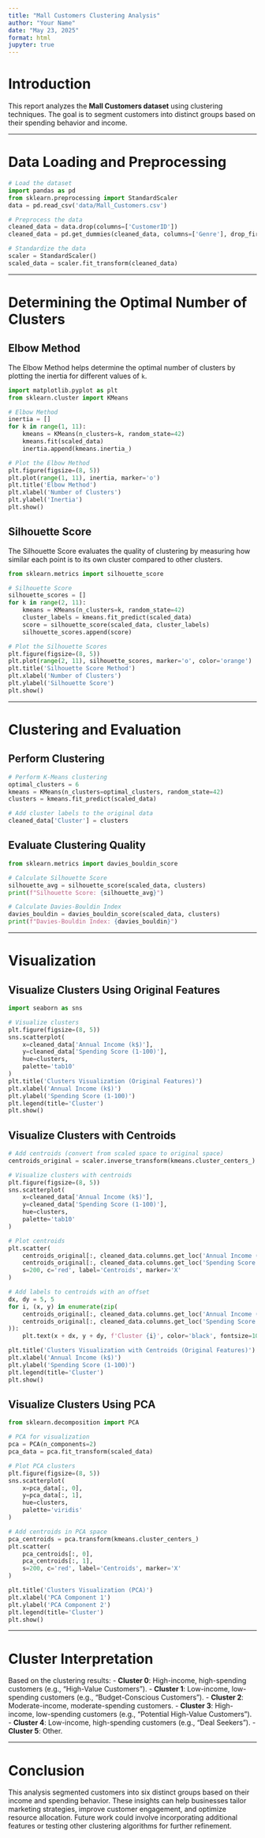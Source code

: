 ```yaml
---
title: "Mall Customers Clustering Analysis"
author: "Your Name"
date: "May 23, 2025"
format: html
jupyter: true
---
```


# Introduction

This report analyzes the **Mall Customers dataset** using clustering techniques. The goal is to segment customers into distinct groups based on their spending behavior and income.

---

# Data Loading and Preprocessing

```python
# Load the dataset
import pandas as pd
from sklearn.preprocessing import StandardScaler
data = pd.read_csv('data/Mall_Customers.csv')

# Preprocess the data
cleaned_data = data.drop(columns=['CustomerID'])
cleaned_data = pd.get_dummies(cleaned_data, columns=['Genre'], drop_first=True)

# Standardize the data
scaler = StandardScaler()
scaled_data = scaler.fit_transform(cleaned_data)
```

---

# Determining the Optimal Number of Clusters

## Elbow Method

The Elbow Method helps determine the optimal number of clusters by plotting the inertia for different values of `k`.

```python
import matplotlib.pyplot as plt
from sklearn.cluster import KMeans

# Elbow Method
inertia = []
for k in range(1, 11):
    kmeans = KMeans(n_clusters=k, random_state=42)
    kmeans.fit(scaled_data)
    inertia.append(kmeans.inertia_)

# Plot the Elbow Method
plt.figure(figsize=(8, 5))
plt.plot(range(1, 11), inertia, marker='o')
plt.title('Elbow Method')
plt.xlabel('Number of Clusters')
plt.ylabel('Inertia')
plt.show()
```

## Silhouette Score

The Silhouette Score evaluates the quality of clustering by measuring how similar each point is to its own cluster compared to other clusters.

```python
from sklearn.metrics import silhouette_score

# Silhouette Score
silhouette_scores = []
for k in range(2, 11):
    kmeans = KMeans(n_clusters=k, random_state=42)
    cluster_labels = kmeans.fit_predict(scaled_data)
    score = silhouette_score(scaled_data, cluster_labels)
    silhouette_scores.append(score)

# Plot the Silhouette Scores
plt.figure(figsize=(8, 5))
plt.plot(range(2, 11), silhouette_scores, marker='o', color='orange')
plt.title('Silhouette Score Method')
plt.xlabel('Number of Clusters')
plt.ylabel('Silhouette Score')
plt.show()
```

---

# Clustering and Evaluation

## Perform Clustering

```python
# Perform K-Means clustering
optimal_clusters = 6
kmeans = KMeans(n_clusters=optimal_clusters, random_state=42)
clusters = kmeans.fit_predict(scaled_data)

# Add cluster labels to the original data
cleaned_data['Cluster'] = clusters
```

## Evaluate Clustering Quality

```python
from sklearn.metrics import davies_bouldin_score

# Calculate Silhouette Score
silhouette_avg = silhouette_score(scaled_data, clusters)
print(f"Silhouette Score: {silhouette_avg}")

# Calculate Davies-Bouldin Index
davies_bouldin = davies_bouldin_score(scaled_data, clusters)
print(f"Davies-Bouldin Index: {davies_bouldin}")
```

---

# Visualization

## Visualize Clusters Using Original Features

```python
import seaborn as sns

# Visualize clusters
plt.figure(figsize=(8, 5))
sns.scatterplot(
    x=cleaned_data['Annual Income (k$)'],
    y=cleaned_data['Spending Score (1-100)'],
    hue=clusters,
    palette='tab10'
)
plt.title('Clusters Visualization (Original Features)')
plt.xlabel('Annual Income (k$)')
plt.ylabel('Spending Score (1-100)')
plt.legend(title='Cluster')
plt.show()
```

## Visualize Clusters with Centroids

```python
# Add centroids (convert from scaled space to original space)
centroids_original = scaler.inverse_transform(kmeans.cluster_centers_)

# Visualize clusters with centroids
plt.figure(figsize=(8, 5))
sns.scatterplot(
    x=cleaned_data['Annual Income (k$)'],
    y=cleaned_data['Spending Score (1-100)'],
    hue=clusters,
    palette='tab10'
)

# Plot centroids
plt.scatter(
    centroids_original[:, cleaned_data.columns.get_loc('Annual Income (k$)')],
    centroids_original[:, cleaned_data.columns.get_loc('Spending Score (1-100)')],
    s=200, c='red', label='Centroids', marker='X'
)

# Add labels to centroids with an offset
dx, dy = 5, 5
for i, (x, y) in enumerate(zip(
    centroids_original[:, cleaned_data.columns.get_loc('Annual Income (k$)')],
    centroids_original[:, cleaned_data.columns.get_loc('Spending Score (1-100)')]
)):
    plt.text(x + dx, y + dy, f'Cluster {i}', color='black', fontsize=10, ha='center', va='center')

plt.title('Clusters Visualization with Centroids (Original Features)')
plt.xlabel('Annual Income (k$)')
plt.ylabel('Spending Score (1-100)')
plt.legend(title='Cluster')
plt.show()
```

## Visualize Clusters Using PCA

```python
from sklearn.decomposition import PCA

# PCA for visualization
pca = PCA(n_components=2)
pca_data = pca.fit_transform(scaled_data)

# Plot PCA clusters
plt.figure(figsize=(8, 5))
sns.scatterplot(
    x=pca_data[:, 0],
    y=pca_data[:, 1],
    hue=clusters,
    palette='viridis'
)

# Add centroids in PCA space
pca_centroids = pca.transform(kmeans.cluster_centers_)
plt.scatter(
    pca_centroids[:, 0],
    pca_centroids[:, 1],
    s=200, c='red', label='Centroids', marker='X'
)

plt.title('Clusters Visualization (PCA)')
plt.xlabel('PCA Component 1')
plt.ylabel('PCA Component 2')
plt.legend(title='Cluster')
plt.show()
```

---

# Cluster Interpretation

Based on the clustering results:
- **Cluster 0**: High-income, high-spending customers (e.g., "High-Value Customers").
- **Cluster 1**: Low-income, low-spending customers (e.g., "Budget-Conscious Customers").
- **Cluster 2**: Moderate-income, moderate-spending customers.
- **Cluster 3**: High-income, low-spending customers (e.g., "Potential High-Value Customers").
- **Cluster 4**: Low-income, high-spending customers (e.g., "Deal Seekers").
- **Cluster 5**: Other.

---

# Conclusion

This analysis segmented customers into six distinct groups based on their income and spending behavior. These insights can help businesses tailor marketing strategies, improve customer engagement, and optimize resource allocation. Future work could involve incorporating additional features or testing other clustering algorithms for further refinement.